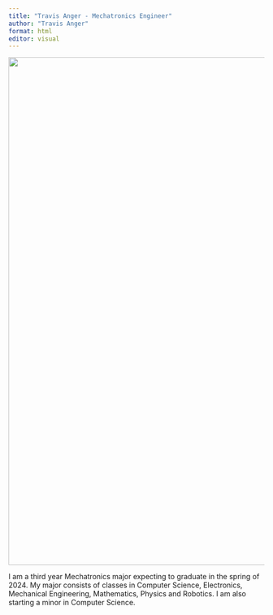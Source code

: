 ```yaml
---
title: "Travis Anger - Mechatronics Engineer"
author: "Travis Anger"
format: html
editor: visual
---
```


![](images/9c0206ee42d872fef14ec8e7af46d5bb.jpeg){fig-align="center" width="1000"}

I am a third year Mechatronics major expecting to graduate in the spring of 2024. My major consists of classes in Computer Science, Electronics, Mechanical Engineering, Mathematics, Physics and Robotics. I am also starting a minor in Computer Science.
